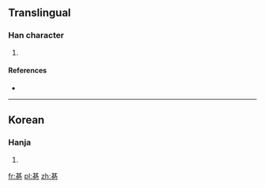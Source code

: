 ==Translingual==

===Han character===
{{Han char|rn=5|rad=乙|as=08|sn=9|four=|canj=廿金弓 (TCN)|ids=⿱[[其]][[乙]]}}

# {{defn|Han|sort=乙08}}

====References====
* {{Han ref|kx=0084.241|dkj=|dj=|hdz=|uh=341E|ud=13342|bh=|bd=}}

----

==Korean==

===Hanja===
{{ko-hanja|hangeul=길|rv=gil|mr=kil|y=kil}}

# {{defn|lang=ko|sort=乙08}}

[[fr:㐞]]
[[pl:㐞]]
[[zh:㐞]]